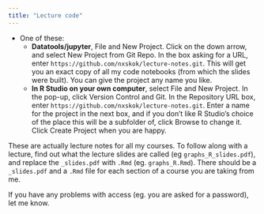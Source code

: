 ```yaml
---
title: "Lecture code"
---
```



- One of these:
  - **Datatools/jupyter**,  File and New Project. Click on the down arrow, and select New Project from Git Repo. In the box asking for a URL, enter `https://github.com/nxskok/lecture-notes.git`. This will get you an exact copy of all my code notebooks (from which the slides were built). You can give the project any name you like.
  - **In R Studio on your own computer**, select File and New Project. In the pop-up, click Version Control and Git. In the Repository URL box, enter `https://github.com/nxskok/lecture-notes.git`. Enter a name for the project in the next box, and if you don't like R Studio's choice of the place this will be a subfolder of, click Browse to change it. Click Create Project when you are happy. 

These are actually lecture notes for all my courses. To follow along with a lecture, find out what the lecture slides are called (eg `graphs_R_slides.pdf`), and replace the `_slides.pdf` with `.Rmd` (eg. `graphs_R.Rmd`). There should be a `_slides.pdf` and a `.Rmd` file for each section of a course you are taking from me.

If you have any problems with access (eg. you are asked for a password), let me know.
